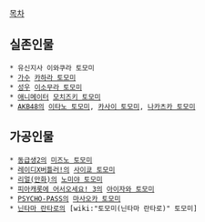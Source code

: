 [[목차]]

== 실존인물 ==
 * 유신지사 이와쿠라 토모미
 * [[가수]] [[카하라 토모미]]
 * [[성우]] [[이소무라 토모미]]
 * [[애니메이터]] [[모치즈키 토모미]]
 * [[AKB48]]의 [[이타노 토모미]], [[카사이 토모미]], [[나카츠카 토모미]]
 
== 가공인물 ==
 * [[동급생2]]의 [[미즈노 토모미]]
 * [[레이디X버틀러!]]의 [[사이쿄 토모미]]
 * [[리얼(만화)]]의 [[노미야 토모미]]
 * [[피아캐롯에 어서오세요! 3]]의 [[아이자와 토모미]]
 * [[PSYCHO-PASS]]의 [[마사오카 토모미]]
 * [[닌타마 란타로]]의 [wiki:"토모미(닌타마 란타로)" 토모미] 
 
